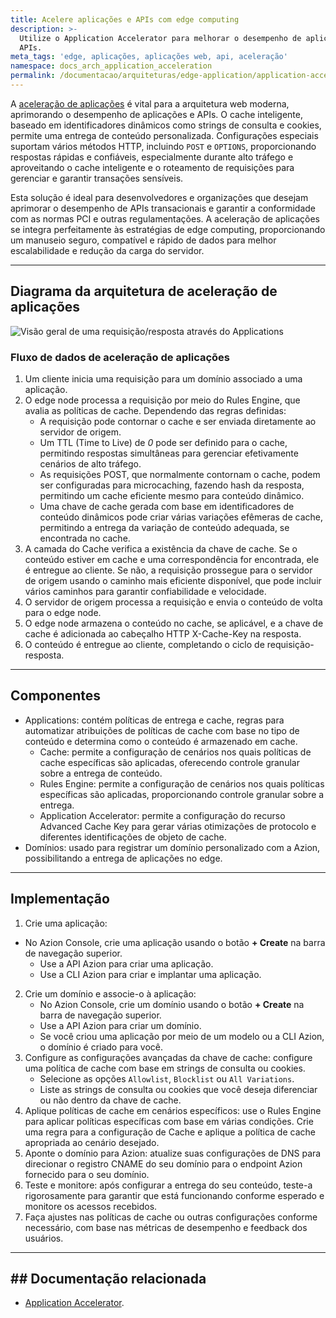```yaml
---
title: Acelere aplicações e APIs com edge computing
description: >-
  Utilize o Application Accelerator para melhorar o desempenho de aplicações e
  APIs.
meta_tags: 'edge, aplicações, aplicações web, api, aceleração'
namespace: docs_arch_application_acceleration
permalink: /documentacao/arquiteturas/edge-application/application-acceleration/
---
```


A [aceleração de aplicações](https://www.azion.com/pt-br/solucoes/aceleracao-de-aplicacoes/) é vital para a arquitetura web moderna, aprimorando o desempenho de aplicações e APIs. O cache inteligente, baseado em identificadores dinâmicos como strings de consulta e cookies, permite uma entrega de conteúdo personalizada. Configurações especiais suportam vários métodos HTTP, incluindo `POST` e `OPTIONS`, proporcionando respostas rápidas e confiáveis, especialmente durante alto tráfego e aproveitando o cache inteligente e o roteamento de requisições para gerenciar e garantir transações sensíveis.

Esta solução é ideal para desenvolvedores e organizações que desejam aprimorar o desempenho de APIs transacionais e garantir a conformidade com as normas PCI e outras regulamentações. A aceleração de aplicações se integra perfeitamente às estratégias de edge computing, proporcionando um manuseio seguro, compatível e rápido de dados para melhor escalabilidade e redução da carga do servidor.

---

## Diagrama da arquitetura de aceleração de aplicações

![Visão geral de uma requisição/resposta através do Applications](/assets/docs/images/uploads/app-acceleration-arch.png?v=2)

### Fluxo de dados de aceleração de aplicações

1. Um cliente inicia uma requisição para um domínio associado a uma aplicação.
2. O edge node processa a requisição por meio do Rules Engine, que avalia as políticas de cache. Dependendo das regras definidas:
    - A requisição pode contornar o cache e ser enviada diretamente ao servidor de origem.
    - Um TTL (Time to Live) de *0* pode ser definido para o cache, permitindo respostas simultâneas para gerenciar efetivamente cenários de alto tráfego.
    - As requisições POST, que normalmente contornam o cache, podem ser configuradas para microcaching, fazendo hash da resposta, permitindo um cache eficiente mesmo para conteúdo dinâmico.
    - Uma chave de cache gerada com base em identificadores de conteúdo dinâmicos pode criar várias variações efêmeras de cache, permitindo a entrega da variação de conteúdo adequada, se encontrada no cache.
3. A camada do Cache verifica a existência da chave de cache. Se o conteúdo estiver em cache e uma correspondência for encontrada, ele é entregue ao cliente. Se não, a requisição prossegue para o servidor de origem usando o caminho mais eficiente disponível, que pode incluir vários caminhos para garantir confiabilidade e velocidade.
4. O servidor de origem processa a requisição e envia o conteúdo de volta para o edge node.
5. O edge node armazena o conteúdo no cache, se aplicável, e a chave de cache é adicionada ao cabeçalho HTTP X-Cache-Key na resposta.
6. O conteúdo é entregue ao cliente, completando o ciclo de requisição-resposta.

---

## Componentes
- Applications: contém políticas de entrega e cache, regras para automatizar atribuições de políticas de cache com base no tipo de conteúdo e determina como o conteúdo é armazenado em cache.
    - Cache: permite a configuração de cenários nos quais políticas de cache específicas são aplicadas, oferecendo controle granular sobre a entrega de conteúdo.
    - Rules Engine: permite a configuração de cenários nos quais políticas específicas são aplicadas, proporcionando controle granular sobre a entrega.
    - Application Accelerator: permite a configuração do recurso Advanced Cache Key para gerar várias otimizações de protocolo e diferentes identificações de objeto de cache.
- Domínios: usado para registrar um domínio personalizado com a Azion, possibilitando a entrega de aplicações no edge.

---

## Implementação

1. Crie uma aplicação:
- No Azion Console, crie uma aplicação usando o botão **+ Create** na barra de navegação superior.
    - Use a API Azion para criar uma aplicação.
    - Use a CLI Azion para criar e implantar uma aplicação.
2.  Crie um domínio e associe-o à aplicação:
    - No Azion Console, crie um domínio usando o botão **+ Create** na barra de navegação superior.
    - Use a API Azion para criar um domínio.
    - Se você criou uma aplicação por meio de um modelo ou a CLI Azion, o domínio é criado para você.
3. Configure as configurações avançadas da chave de cache: configure uma política de cache com base em strings de consulta ou cookies.
    - Selecione as opções `Allowlist`, `Blocklist` ou `All Variations`.
    - Liste as strings de consulta ou cookies que você deseja diferenciar ou não dentro da chave de cache.
4. Aplique políticas de cache em cenários específicos: use o Rules Engine para aplicar políticas específicas com base em várias condições. Crie uma regra para a configuração de Cache e aplique a política de cache apropriada ao cenário desejado.
5. Aponte o domínio para Azion: atualize suas configurações de DNS para direcionar o registro CNAME do seu domínio para o endpoint Azion fornecido para o seu domínio.
6. Teste e monitore: após configurar a entrega do seu conteúdo, teste-a rigorosamente para garantir que está funcionando conforme esperado e monitore os acessos recebidos.
7. Faça ajustes nas políticas de cache ou outras configurações conforme necessário, com base nas métricas de desempenho e feedback dos usuários.

---

## ## Documentação relacionada

- [Application Accelerator](/pt-br/documentacao/produtos/build/edge-application/application-accelerator/).
